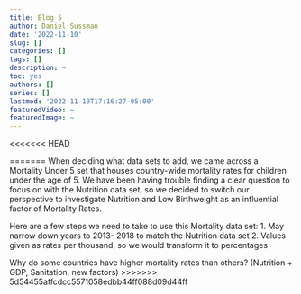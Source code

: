 ```yaml
---
title: Blog 5
author: Daniel Sussman
date: '2022-11-10'
slug: []
categories: []
tags: []
description: ~
toc: yes
authors: []
series: []
lastmod: '2022-11-10T17:16:27-05:00'
featuredVideo: ~
featuredImage: ~
---
```

<<<<<<< HEAD

=======
When deciding what data sets to add, we came across a Mortality Under 5 set that houses country-wide mortality rates for children under the age of 5. We have been having trouble finding a clear question to focus on with the Nutrition data set, so we decided to switch our perspective to investigate Nutrition and Low Birthweight as an influential factor of Mortality Rates. 

Here are a few steps we need to take to use this Mortality data set: 
  1. May narrow down years to 2013- 2018 to match the Nutrition data set
  2. Values given as rates per thousand, so we would transform it to percentages 

 





Why do some countries have higher mortality rates than others? (Nutrition + GDP, Sanitation,  new factors)
>>>>>>> 5d54455affcdcc5571058edbb44ff088d09d44ff
